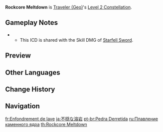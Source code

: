 {{Constellation Infobox
|image       = Constellation Rockcore Meltdown.png
|description = When the meteorite created by [[Starfell Sword]] is destroyed, it will also explode, dealing additional {{Color|AoE Geo DMG}} equal to the amount of damage dealt by Starfell Sword.
|level       = 2
|character   = Traveler (Geo)
|scale_att1  = Elemental Skill
|utility1    = AoE
}}
'''Rockcore Meltdown''' is [[Traveler (Geo)]]'s [[Level 2 Constellation]].

==Gameplay Notes==
* {{TalentNote|icd|The meteorite explosion}}
** This ICD is shared with the Skill DMG of [[Starfell Sword]].

==Preview==
{{Preview
|file    = Constellation Rockcore Meltdown
}}

==Other Languages==
{{Other Languages
|en      = Rockcore Meltdown
|zhs     = 不稳的熔岩
|zhs_rm  = Bùwěn de Róngyán
|zht     = 不穩的熔岩
|zht_rm  = Bùwěn de Róngyán
|zh_tl   = 
|ja      = 不穏な溶岩
|ja_rm   = Fuon-na Yougan
|ja_tl   = Restless Lava
|ko      = 불안정한 용암
|ko_rm   = Bul'anjeonghan Yong'am
|ko_tl   = Unstable Lava
|es      = Fusión de lava
|es_tl   = Fusion of Lava
|fr      = Enfondrement de lave
|fr_tl   = Lava Meltdown
|fr_note = There is a typo in the localization: the correct spelling would be ''E'''f'''fondrement de lave''.
|ru      = Плавление каменного ядра
|ru_tl   = Melting of the Stone Core
|th      = Rockcore Meltdown
|vi      = Dung Nham Bất Ổn
|vi_tl   = Unstable Lava
|de      = Instabiler Kern
|de_tl   = Instable Core
|id      = Rockcore Meltdown
|pt      = Pedra Derretida
|pt_tl   = Molten Rock
|tr      = Lavların Öfkesi
|tr_tl   = 
|it      = Fusione esplosiva
|it_tl   = Explosive Fusion
}}

==Change History==
{{Change History|1.0}}

==Navigation==
{{Talent Navbox|Traveler (Geo)}}

[[fr:Enfondrement de lave]]
[[ja:不穏な溶岩]]
[[pt-br:Pedra Derretida]]
[[ru:Плавление каменного ядра]]
[[th:Rockcore Meltdown]]